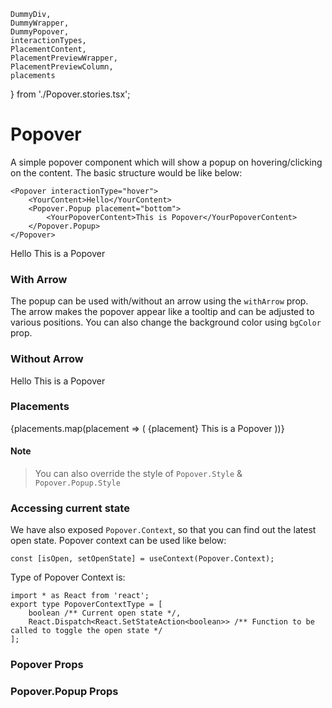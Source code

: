     DummyDiv,
    DummyWrapper,
    DummyPopover,
    interactionTypes,
    PlacementContent,
    PlacementPreviewWrapper,
    PlacementPreviewColumn,
    placements
} from './Popover.stories.tsx';

<Meta title="Core" component={Popover} />

# Popover

A simple popover component which will show a popup on hovering/clicking on the content. The basic structure would be like below:

```tsx
<Popover interactionType="hover">
    <YourContent>Hello</YourContent>
    <Popover.Popup placement="bottom">
        <YourPopoverContent>This is Popover</YourPopoverContent>
    </Popover.Popup>
</Popover>
```

<Preview withToolbar>
    <Story name="Popover" decorators={[withKnobs]}>
        <DummyWrapper>
            <Popover interactionType={select('Interaction Type', interactionTypes, 'hover')}>
                <DummyDiv>Hello</DummyDiv>
                <Popover.Popup
                    placement={select('Placement', placements, 'right')}
                    fullWidth={boolean('Full Width', false)}
                    fullHeight={boolean('Full Height', false)}
                    withArrow={boolean('With Arrow', true)}
                    bgColor={color('Background color', 'white')}
                >
                    <DummyPopover>This is a Popover</DummyPopover>
                </Popover.Popup>
            </Popover>
        </DummyWrapper>
    </Story>
</Preview>

### With Arrow

The popup can be used with/without an arrow using the `withArrow` prop. The arrow makes the popover appear like a tooltip and can be adjusted to various positions. You can also change the background color using `bgColor` prop.

### Without Arrow
<Preview>
    <DummyWrapper>
        <Popover>
            <DummyDiv>Hello</DummyDiv>
            <Popover.Popup placement="right">
                <DummyPopover>This is a Popover</DummyPopover>
            </Popover.Popup>
        </Popover>
    </DummyWrapper>
</Preview>

### Placements

<Preview>
    <PlacementPreviewWrapper>
        {placements.map(placement => (
            <PlacementPreviewColumn>
                <Popover>
                    <PlacementContent>{placement}</PlacementContent>
                    <Popover.Popup
                        placement={placement}
                        withArrow
                    >
                        <Popover>This is a Popover</Popover>
                    </Popover.Popup>
                </Popover>
            </PlacementPreviewColumn>
        ))}
    </PlacementPreviewWrapper>
</Preview>

#### Note

> You can also override the style of `Popover.Style` & `Popover.Popup.Style`

### Accessing current state

We have also exposed `Popover.Context`, so that you can find out the latest open state. Popover context can be used like below:

```tsx
const [isOpen, setOpenState] = useContext(Popover.Context);
```

Type of Popover Context is:

```tsx
import * as React from 'react';
export type PopoverContextType = [
    boolean /** Current open state */,
    React.Dispatch<React.SetStateAction<boolean>> /** Function to be called to toggle the open state */
];
```

### Popover Props

<Props of={Popover} />

### Popover.Popup Props

<Props of={Popover.Popup} />
